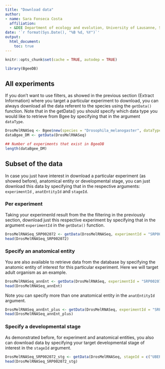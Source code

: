 ```yaml
---
title: "Download data"
author: 
- name: Sara Fonseca Costa
  affiliation:
  - &DEE Department of ecology and evolution, University of Lausanne, Switzerland
date: '`r format(Sys.Date(), "%B %d, %Y")`'
output:
  html_document:
    toc: true
---
```


```r
knitr::opts_chunk$set(cache = TRUE, autodep = TRUE)
```

```r
library(BgeeDB)
```

## All experiments

If you don't want to use filters, as showed in the previous section (Extract Information) where you target a particular experiment to download, you can always download all the data referent to the species using the `getData()` function.
Note that in the getData() you should specify which data type you would like to retrieve from Bgee by specifying that in the argument `dataType`. 

```r
DrosMelRNASeq <- Bgee$new(species = "Drosophila_melanogaster", dataType = "rna_seq")
dataBgee_DM <- getData(DrosMelRNASeq)

## Number of experiments that exist in BgeeDB
length(dataBgee_DM)
```

## Subset of the data

In case you just have interest in download a particular experiment (as showed before), anatomical entity or developmental stage, you can just download this data by specifying that in the respective arguments: `experimentId` , `anatEntityId` and `stageId`. 

### Per experiment

Taking your experimenId result from the the filtering in the previously section, download just this respective experiment by specifying that in the argument `experimentId` in the `getData()` function.

```r
DrosMelRNASeq_SRP002072 <- getData(DrosMelRNASeq, experimentId = "SRP002072")
head(DrosMelRNASeq_SRP002072)
```

### Specify an anatomical entity

You are also available to retrieve data from the database by specifying the anatomic entity of interest for this particular experiment. Here we will target adult organism as an example.

```r
DrosMelRNASeq_annEnt <- getData(DrosMelRNASeq, experimentId = "SRP002072", anatEntityId = "UBERON:0007023")
head(DrosMelRNASeq_annEnt)
```

Note you can specify more than one anatomical entity in the `anatEntityId` argument.

```r
DrosMelRNASeq_annEnt_plus <- getData(DrosMelRNASeq, experimentId = "SRP002072", anatEntityId = c("UBERON:0007023","UBERON:0000922","UBERON:0002548"))
head(DrosMelRNASeq_annEnt_plus)
```

### Specify a developmental stage

As demonstrated before, for experiment and anatomical entities, you also can download data by specifying your target developmental stage of interest in the `stageId` argument.

```r
DrosMelRNASeq_SRP002072_stg <- getData(DrosMelRNASeq, stageId = c("UBERON:0000068","FBdv:00005341"))
head(DrosMelRNASeq_SRP002072_stg)
```


